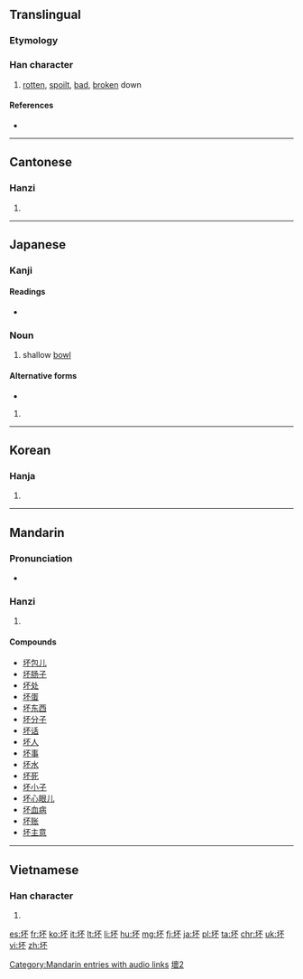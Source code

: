 {{also|壞}}
==Translingual==
{{ja-forms|[[壊]]|坏|[[壞]]}}
{{stroke order|strokes=7}}

===Etymology===
{{Han simp|壞|f=褱|t=不}}

===Han character===
{{Han char|rn=32|rad=土|as=04|sn=7|four=4119<sub>0</sub>|canj=土一火 (GMF)|ids=⿰[[土]][[不]]}}

# [[rotten]], [[spoilt]], [[bad]], [[broken]] down

====References====
* {{Han ref|kx=0225.140|dkj=04930|dj=0460.050|hdz=10421.110|uh=574F|ud=22351|bh=A7A5|bd=42917}}

----

==Cantonese==

===Hanzi===
{{yue-hanzi|jyut=[[pui1]], [[pui4]], [[waai6]]|y=pui1, pui4, waai6|tra=壞}}

# {{defn|lang=yue|sort=土04}}

----

==Japanese==

===Kanji===
{{ja-kanji|grade=|rs=土04}}

====Readings====
* {{ja-readings|on=[[はい]] (hai)|kun=[[おか]] (oka), [[つき]] (tsuki)}}

===Noun===
{{ja-noun|つき}}

# {{context|archaic|lang=ja|sort=つき}} shallow [[bowl]]

====Alternative forms====
* {{l|ja|杯}}

{{ja-noun|さかずき}}

# {{alternative form of|盃|lang=ja}}

----

==Korean==

===Hanja===
{{ko-hanja|hangeul=배|rv=bae|mr=pae}}

# {{defn|lang=ko|sort=土04}}

----

==Mandarin==

===Pronunciation===
* {{audio|zh-huài.ogg|audio|lang=cmn}}

===Hanzi===
{{cmn-hanzi|tra=壞|pin=[[huài]] ([[huai4]]), [[pī]] ([[pi1]])|wg=p'i<sup>1</sup>}}

# {{defn|lang=cmn|sort=土04}}

====Compounds====
* [[坏包儿]]
* [[坏肠子]]
* [[坏处]]
* [[坏蛋]]
* [[坏东西]]
* [[坏分子]]
* [[坏话]]
* [[坏人]]
* [[坏事]]
* [[坏水]]
* [[坏死]]
* [[坏小子]]
* [[坏心眼儿]]
* [[坏血病]]
* [[坏账]]
* [[坏主意]]

[[Category:Mandarin entries with audio links]]

----

==Vietnamese==

===Han character===
{{vi-hantu|[[hoại]]|rs=土04}}

# {{defn|lang=vi|sort=土04}}

[[Category:CJKV characters simplified differently in Japan and China|壞2]]

[[es:坏]]
[[fr:坏]]
[[ko:坏]]
[[it:坏]]
[[lt:坏]]
[[li:坏]]
[[hu:坏]]
[[mg:坏]]
[[fj:坏]]
[[ja:坏]]
[[pl:坏]]
[[ta:坏]]
[[chr:坏]]
[[uk:坏]]
[[vi:坏]]
[[zh:坏]]